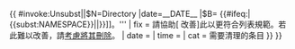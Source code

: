 {{ {{{|safesubst:}}}#invoke:Unsubst||$N=Directory |date=__DATE__ |$B=
<!--{{Directory}} begin-->{{#ifeq:{{NAMESPACE}}|{{<includeonly>subst:</includeonly>NAMESPACE}}|<includeonly>[[Category:錯誤使用替換引用的頁面|{{PAGENAME}}]]</includeonly>|}}{{Ambox
| name  = Directory
| type = style
| sect = {{{1|}}}
| issue = '''包含[[WP:NOTDIR|{{#if:{{{2|}}}|{{{2}}}|目錄介紹內容}}]]。'''
| fix = 請協助[{{fullurl:{{FULLPAGENAME}}|action=edit}} 改善]此{{{1|條目}}}以更符合列表規範。若此{{{1|條目}}}難以改善，請[[WP:删除程序|考慮將其刪除]]。
| date  = {{{date|}}}
| time  = {{{time|}}}
| cat   = 需要清理的条目
}}<!--{{Directory}} end-->
}}<noinclude>
{{Documentation}}
</noinclude>